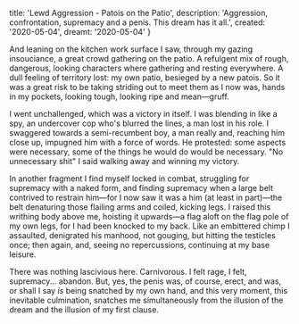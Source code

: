   title: 'Lewd Aggression - Patois on the Patio',
  description: 'Aggression, confrontation, supremacy and a penis. This dream has it all.',
  created: '2020-05-04',
  dreamt: '2020-05-04'
}

And leaning on the kitchen work surface I saw, through my gazing insouciance, a great crowd gathering on the patio.
A refulgent mix of rough, dangerous, looking characters where gathering and resting everywhere.
A dull feeling of territory lost: my own patio, besieged by a new patois.
So it was a great risk to be taking striding out to meet them as I now was, hands in my pockets, looking tough, looking ripe and mean—gruff.

I went unchallenged, which was a victory in itself.
I was blending in like a spy, an undercover cop who's blurred the lines, a man lost in his role.
I swaggered towards a semi-recumbent boy, a man really and, reaching him close up, impugned him with a force of words.
He protested: some aspects were necessary, some of the things he would do would be necessary.
"No unnecessary shit" I said walking away and winning my victory.

In another fragment I find myself locked in combat, struggling for supremacy with a naked form, and finding supremacy when a large belt contrived to restrain him—for I now saw it was a him (at least in part)—the belt denaturing those flailing arms and coiled, kicking legs. I raised this writhing body above me, hoisting it upwards—a flag aloft on the flag pole of my own legs, for I had been knocked to my back. Like an embittered chimp I assaulted, denigrated his manhood, not gouging, but hitting the testicles once; then again, and, seeing no repercussions, continuing at my base leisure.

There was nothing lascivious here.
Carnivorous.
I felt rage, I felt, supremacy... abandon.
But, yes, the penis was, of course, erect, and was, or shall I say _is_ being snatched by my own hand, and this very moment, this inevitable culmination, snatches me simultaneously from the illusion of the dream and the illusion of my first clause. 